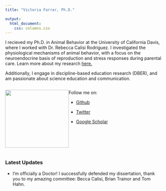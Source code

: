 ```yaml
---
title: "Victoria Farrar, Ph.D."

output:
  html_document: 
    css: columns.css
---
```


I recieved my Ph.D. in Animal Behavior at the University of California Davis, where I worked with Dr. Rebecca Calisi Rodríguez. I investigated the physiological mechanisms of animal behavior, with a focus on the neuroendocrine basis of reproduction and stress responses during parental care. Learn more about my research [here.](https://vsfarrar.github.io/dissertation-research.html)

Additionally, I engage in discipline-based education research (DBER), and am passionate about science education and communication. 

:::: {style="display: flex;"}

::: {}
[![](data/pigeon_profile_pic.png){ width=203px height=185px}](http://calisilab.ucdavis.edu/people.html)
:::

::: {}
Follow me on: 

* [Github](https://github.com/vsfarrar)

* [Twitter](https://twitter.com/vs_farrar)

* [Google Scholar](https://scholar.google.com/citations?user=WS8oHRYAAAAJ&hl=en)
:::

::::

### Latest Updates

* I'm officially a Doctor! I successfully defended my dissertation, thank you to my amazing committee: Becca Calisi, Brian Trainor and Tom Hahn. 





